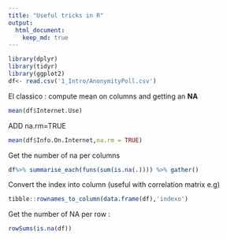 ```yaml
---
title: "Useful tricks in R"
output:
  html_document:
    keep_md: true
---
```

```r

library(dplyr)
library(tidyr)
library(ggplot2)
df<- read.csv('1_Intro/AnonymityPoll.csv')
```

El classico : compute mean on columns and getting an **NA**

```r
mean(df$Internet.Use)
```
ADD na.rm=TRUE
```r
mean(df$Info.On.Internet,na.rm = TRUE)
```


Get the number of na per columns
```r
df%>% summarise_each(funs(sum(is.na(.)))) %>% gather()
```
Convert the index into column (useful with correlation matrix e.g)
```r
tibble::rownames_to_column(data.frame(df),'indexo')
```
Get the number of NA per row :
```r
rowSums(is.na(df))
```
